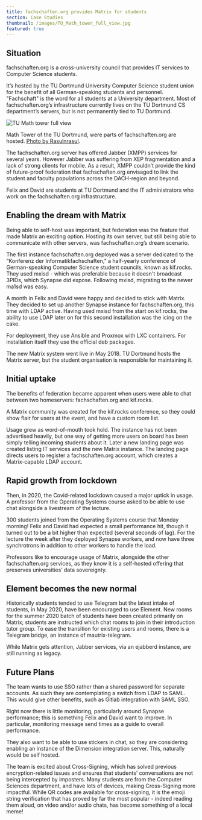 ```yaml
---
title: fachschaften.org provides Matrix for students
section: Case Studies
thumbnail: /images/TU_Math_tower_full_view.jpg
featured: true
---
```


## Situation

fachschaften.org is a cross-university council that provides IT services to Computer Science students.

It’s hosted by the TU Dortmund University Computer Science student union for the benefit of all German-speaking students and personnel. "Fachschaft" is the word for all students at a University department. Most of fachschaften.org’s infrastructure currently lives on the TU Dortmund CS department’s servers, but is not permanently tied to TU Dortmund.

![TU Math tower full view](/images/TU_Math_tower_full_view.jpg)

Math Tower of the TU Dortmund, were parts of fachschaften.org are hosted. [Photo by Rasulnrasul](https://commons.m.wikimedia.org/wiki/File:TU_Math_tower_full_view.jpg).

The fachschaften.org server has offered Jabber (XMPP) services for several years. However Jabber was suffering from XEP fragmentation and a lack of strong clients for mobile. As a result, XMPP couldn’t provide the kind of future-proof federation that fachschaften.org envisaged to link the student and faculty populations across the DACH-region and beyond.

Felix and David are students at TU Dortmund and the IT administrators who work on the fachschaften.org infrastructure.

## Enabling the dream with Matrix

Being able to self-host was important, but federation was the feature that made Matrix an exciting option. Hosting its own server, but still being able to communicate with other servers, was fachschaften.org’s dream scenario.

The first instance fachschaften.org deployed was a server dedicated to the “Konferenz der Informatikfachschaften,” a half-yearly conference of German-speaking Computer Science student councils, known as kif.rocks. They used mxisd - which was preferable because it doesn't broadcast 3PIDs, which Synapse did expose. Following mxisd, migrating to the newer ma1sd was easy.

A month in Felix and David were happy and decided to stick with Matrix. They decided to set up another Synapse instance for fachschaften.org, this time with LDAP active. Having used mxisd from the start on kif.rocks, the ability to use LDAP later on for this second installation was the icing on the cake.

For deployment, they use Ansible and Proxmox with LXC containers. For installation itself they use the official deb packages.

The new Matrix system went live in May 2018. TU Dortmund hosts the Matrix server, but the student organisation is responsible for maintaining it.

## Initial uptake

The benefits of federation became apparent when users were able to chat between two homeservers: fachschaften.org and kif.rocks.

A Matrix community was created for the kif.rocks conference, so they could show flair for users at the event, and have a custom room list.

Usage grew as word-of-mouth took hold. The instance has not been advertised heavily, but one way of getting more users on board has been simply telling incoming students about it. Later a new landing page was created listing IT services and the new Matrix instance. The landing page directs users to register a fachschaften.org account, which creates a Matrix-capable LDAP account.

## Rapid growth from lockdown

Then, in 2020, the Covid-related lockdown caused a major uptick in usage. A professor from the Operating Systems course asked to be able to use chat alongside a livestream of the lecture.

300 students joined from the Operating Systems course that Monday morning! Felix and David had expected a small performance hit, though it turned out to be a bit higher than expected (several seconds of lag). For the lecture the week after they deployed Synapse workers, and now have three synchrotrons in addition to other workers to handle the load. 

Professors like to encourage usage of Matrix, alongside the other fachschaften.org services, as they know it is a self-hosted offering that preserves universities’ data sovereignty.

## Element becomes the new normal

Historically students tended to use Telegram but the latest intake of students, in May 2020, have been encouraged to use Element. New rooms for the summer 2020 batch of students have been created primarily on Matrix; students are instructed which chat rooms to join in their introduction tutor group. To ease the transition for existing users and rooms, there is a Telegram bridge, an instance of mautrix-telegram.

While Matrix gets attention, Jabber services, via an ejabberd instance, are still running as legacy.

## Future Plans

The team wants to use SSO rather than a shared password for separate accounts. As such they are contemplating a switch from LDAP to SAML. This would give other benefits, such as Gitlab integration with SAML SSO.

Right now there is little monitoring, particularly around Synapse performance; this is something Felix and David want to improve. In particular, monitoring message send times as a guide to overall performance.

They also want to be able to use stickers in chat, so they are considering enabling an instance of the Dimension integration server. This, naturally would be self hosted.

The team is excited about Cross-Signing, which has solved previous encryption-related issues and ensures that students’ conversations are not being intercepted by imposters. Many students are from the Computer Sciences department, and have lots of devices, making Cross-Signing more impactful. While QR codes are available for cross-signing, it is the emoji string verification that has proved by far the most popular - indeed reading them aloud, on video and/or audio chats, has become something of a local meme!
